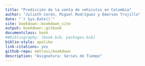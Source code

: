 ```yaml
---
title: "Predicción de la venta de vehiculos en Colombia"
author: "Julieth Cerón, Miguel Rodríguez y Emerson Trujillo"
date: "`r Sys.Date()`"
site: bookdown::bookdown_site
output: bookdown::gitbook
documentclass: book
##bibliography: [book.bib, packages.bib]
biblio-style: apalike
link-citations: yes
github-repo: emtrusi/bookdown
description: "Asignatura: Series de Tiempo"
---
```

